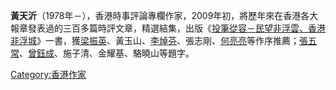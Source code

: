 {{primarysources|time=2009-06-10T09:54:49+00:00}}
'''黃天沂'''（1978年－），香港時事評論專欄作家，2009年初，將歷年來在香港各大報章發表過的三百多篇時評文章，精選結集，出版《[[投筆從容－民望非浮雲、香港非浮城|投筆從容－民望非浮雲、香港非浮城]]》一書，獲[[梁振英|梁振英]]、黃玉山、[[李焯芬|李焯芬]]、張志剛、[[何亮亮|何亮亮]]等作序推薦；[[張五常|張五常]]、[[曾鈺成|曾鈺成]]、施子清、金耀基、駱曉山等題字。

[[Category:香港作家|Category:香港作家]]
